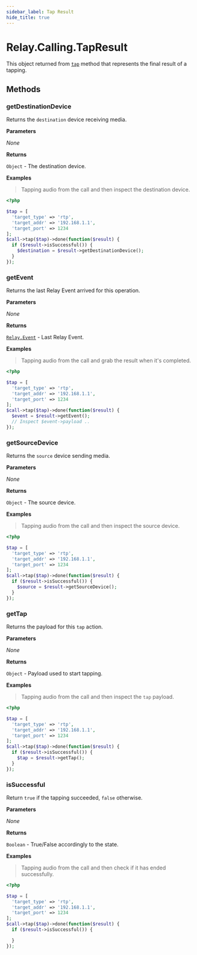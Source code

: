```yaml
---
sidebar_label: Tap Result
hide_title: true
---
```



# Relay.Calling.TapResult

This object returned from [`tap`][call] method that represents the final result of a tapping.

## Methods

### getDestinationDevice

Returns the `destination` device receiving media.


**Parameters**

_None_

**Returns**

`Object` - The destination device.

**Examples**

> Tapping audio from the call and then inspect the destination device.

```php
<?php

$tap = [
  'target_type' => 'rtp',
  'target_addr' => '192.168.1.1',
  'target_port' => 1234
];
$call->tap($tap)->done(function($result) {
  if ($result->isSuccessful()) {
    $destination = $result->getDestinationDevice();
  }
});
```

### getEvent

Returns the last Relay Event arrived for this operation.


**Parameters**

_None_

**Returns**

[`Relay.Event`][relay-event] - Last Relay Event.

**Examples**

> Tapping audio from the call and grab the result when it's completed.

```php
<?php

$tap = [
  'target_type' => 'rtp',
  'target_addr' => '192.168.1.1',
  'target_port' => 1234
];
$call->tap($tap)->done(function($result) {
  $event = $result->getEvent();
  // Inspect $event->payload ..
});
```

### getSourceDevice

Returns the `source` device sending media.


**Parameters**

_None_

**Returns**

`Object` - The source device.

**Examples**

> Tapping audio from the call and then inspect the source device.

```php
<?php

$tap = [
  'target_type' => 'rtp',
  'target_addr' => '192.168.1.1',
  'target_port' => 1234
];
$call->tap($tap)->done(function($result) {
  if ($result->isSuccessful()) {
    $source = $result->getSourceDevice();
  }
});
```

### getTap

Returns the payload for this `tap` action.


**Parameters**

_None_

**Returns**

`Object` - Payload used to start tapping.

**Examples**

> Tapping audio from the call and then inspect the `tap` payload.

```php
<?php

$tap = [
  'target_type' => 'rtp',
  'target_addr' => '192.168.1.1',
  'target_port' => 1234
];
$call->tap($tap)->done(function($result) {
  if ($result->isSuccessful()) {
    $tap = $result->getTap();
  }
});
```

### isSuccessful

Return `true` if the tapping succeeded, `false` otherwise.

**Parameters**

_None_

**Returns**

`Boolean` - True/False accordingly to the state.

**Examples**

> Tapping audio from the call and then check if it has ended successfully.

```php
<?php

$tap = [
  'target_type' => 'rtp',
  'target_addr' => '192.168.1.1',
  'target_port' => 1234
];
$call->tap($tap)->done(function($result) {
  if ($result->isSuccessful()) {

  }
});
```

[relay-event]: ../../event
[call]: ../call#tap